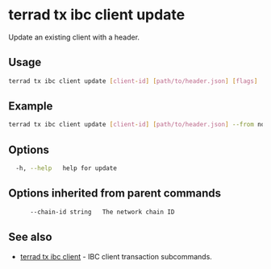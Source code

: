 # terrad tx ibc client update

Update an existing client with a header. 

## Usage

```sh Terrad
terrad tx ibc client update [client-id] [path/to/header.json] [flags]
```

## Example

```sh Terrad
terrad tx ibc client update [client-id] [path/to/header.json] --from node0 --home ../node0/<app>cli --chain-id $CID
```

## Options

```sh Terrad
  -h, --help   help for update
```

## Options inherited from parent commands

```sh Terrad
      --chain-id string   The network chain ID
```

## See also

* [terrad tx ibc client](./terrad_tx_ibc_client.mdx)	 - IBC client transaction subcommands.


